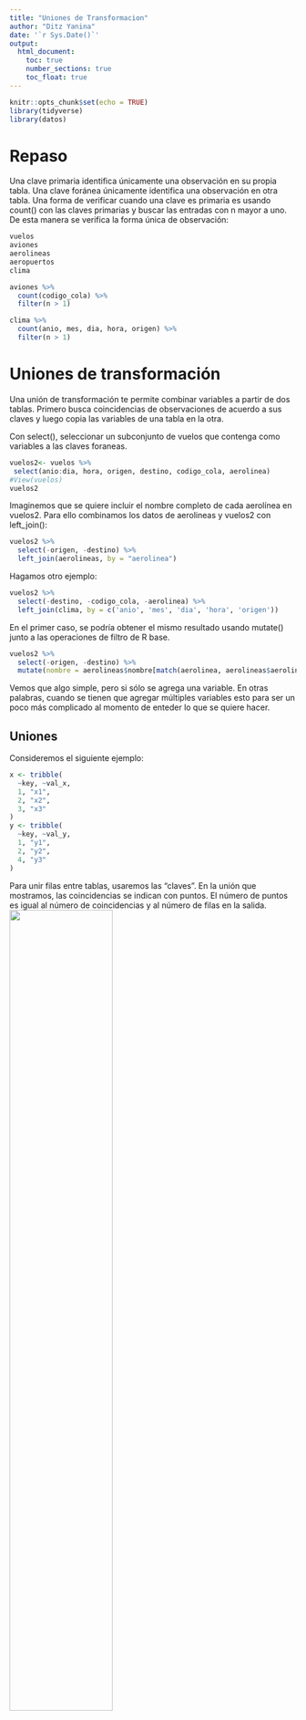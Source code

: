 ```yaml
---
title: "Uniones de Transformacion"
author: "Ditz Yanina"
date: '`r Sys.Date()`'
output: 
  html_document:
    toc: true
    number_sections: true
    toc_float: true
---
```


```r
knitr::opts_chunk$set(echo = TRUE)
library(tidyverse)
library(datos)
```

# Repaso
Una clave primaria identifica únicamente una observación en su propia tabla.
Una clave foránea únicamente identifica una observación en otra tabla.
Una forma de verificar cuando una clave es primaria es usando count() con las claves primarias y buscar las entradas con n mayor a uno. De esta manera se verifica la forma única de observación:
```r
vuelos
aviones
aerolineas
aeropuertos
clima
```


```r
aviones %>%
  count(codigo_cola) %>%
  filter(n > 1)

clima %>%
  count(anio, mes, dia, hora, origen) %>%
  filter(n > 1)
```
# Uniones de transformación
Una unión de transformación te permite combinar variables a partir de dos tablas. Primero busca coincidencias de observaciones de acuerdo a sus claves y luego copia las variables de una tabla en la otra.

Con select(), seleccionar un subconjunto de vuelos que contenga como variables a las claves foraneas. 

```r
vuelos2<- vuelos %>%
 select(anio:dia, hora, origen, destino, codigo_cola, aerolinea)
#View(vuelos)
vuelos2


```

Imaginemos que se quiere incluir el nombre completo de cada aerolínea en vuelos2. Para ello combinamos los datos de aerolineas y vuelos2 con left_join():

```r
vuelos2 %>%
  select(-origen, -destino) %>%
  left_join(aerolineas, by = "aerolinea")
```

Hagamos otro ejemplo:
```r
vuelos2 %>%
  select(-destino, -codigo_cola, -aerolinea) %>%
  left_join(clima, by = c('anio', 'mes', 'dia', 'hora', 'origen'))
```

En el primer caso, se podría obtener el mismo resultado usando mutate() junto a las operaciones de filtro de R base.

```r
vuelos2 %>%
  select(-origen, -destino) %>%
  mutate(nombre = aerolineas$nombre[match(aerolinea, aerolineas$aerolinea)])
```
Vemos que algo simple, pero si sólo se agrega una variable. En otras palabras, cuando se tienen que agregar múltiples variables
esto para ser un poco más complicado al momento de enteder lo que se quiere hacer. 

## Uniones
Consideremos el siguiente ejemplo:

```r
x <- tribble(
  ~key, ~val_x,
  1, "x1",
  2, "x2",
  3, "x3"
)
y <- tribble(
  ~key, ~val_y,
  1, "y1",
  2, "y2",
  4, "y3"
)


```

Para unir filas entre tablas, usaremos las "claves".
En la unión que mostramos, las coincidencias se indican con puntos. El número de puntos es igual al número de coincidencias y al número de filas en la salida.
![](uniones.PNG){width=60%}

### Unión interior (intersección)

El output de una unión interior es un nuevo data frame que contiene la clave, los valores de x y los valores de y. Usamos by (según) para indicar a dplyr qué variable es la clave:

```r
x %>%
  inner_join(y, by = "key")
```

La propiedad más importante de una unión interior es que las filas no coincidentes no se incluyen en el resultado. Esto significa que generalmente las uniones interiores no son apropiadas para su uso en el análisis de datos dado que es muy fácil perder observaciones.


### Uniones exteriores 

Se tiene 3 tipos de uniones exteriores:

![](uniones_ext.PNG){width=60%}

La unión que más frecuentemente se usa es la unión izquierda: úsala cuando necesites buscar datos adicionales en otra tabla, dado que preserva las observaciones originales incluso cuando no hay coincidencias. 


### Claves duplicadas

Hay dos posibilidades:

1. Una tabla tiene claves duplicadas. Esto es útil cuando quieres agregar información adicional dado que típicamente existe una relación uno a muchos.

![](duplicadas1.PNG){width=60%}

```r
x <- tribble(
 ~key, ~val_x,
 1, "x1",
 2, "x2",
 2, "x3",
 1, "x4"
)
y <- tribble(
 ~key, ~val_y,
 1, "y1",
 2, "y2"
)
duplicadauno<-left_join(x, y, by = "key")
duplicadauno
```
2. Ambas tablas tienen claves duplicadas. Esto es usualmente un error debido a que en ninguna de las tablas las claves identifican de manera única una observación.

![](duplicadas2.PNG){width=60%}

```r
 x <- tribble(
 ~key, ~val_x,
 1, "x1",
 2, "x2",
 2, "x3",
 3, "x4"
  )
  y <- tribble(
 ~key, ~val_y,
 1, "y1",
 2, "y2",
 2, "y3",
 3, "y4"
  )
 duplicada2<- left_join(x, y, by = "key")
 duplicada2
```

### Definiendo las columnas claves

Los pares de tablas siempre se han unido de acuerdo a una única variable y esa variable tiene el mismo nombre en ambas tablas. Esta restricción se expresa de la forma by = "key".

Por defecto, by = NULL, usa todas las variables que aparecen en ambas tablas, lo que se conoce como unión natural. 

```r
vuelos2 %>%
  left_join(aerolineas)
```

Un vector de caracteres, by = "x". Esto es similar a una unión natural, pero usa algunas de las variables comunes. Por ejemplo, vuelos y aviones tienen la variable anio, pero esta significa cosas distintas en cada tabla por lo que queremos unir por codigo_cola.

```r
#vuelos2 %>% left_join(aviones)
vuelos2 %>%
  left_join(aviones, by="codigo_cola")
```

Un vector de caracteres con nombres: by = c("a" = "b"). Esto va a unir la variable a en la tabla x con la variabla b en la tabla y. Las variables de x se usarán en el output.

```r
#vuelos2 %>%
 #left_join(aeropuertos, by="codigo_aeropuerto")

#vuelos2 %>%
 # left_join(aeropuertos)

vuelos2 %>%
  left_join(aeropuertos, by=c("origen" = "codigo_aeropuerto"))

vuelos2 %>%
  left_join(aeropuertos, by=c("destino"="codigo_aeropuerto"))
```



### Ejercicios

1. Calcula el atraso promedio por destino y luego une los datos en aeropuertos para que puedas mostrar la distribución espacial de los atrasos. Esta es una forma fácil de dibujar un mapa de los Estados Unidos:
```r
aeropuertos %>%
  semi_join(vuelos, c("codigo_aeropuerto" = "destino")) %>%
  ggplot(aes(longitud, latitud)) +
  borders("state") +
  geom_point() +
  coord_quickmap()
```
Quizás quieras usar size o colour para editar los puntos y mostrar el atraso promedio de cada aeropuerto.


```r
mean_atraso <- vuelos %>%
  group_by(destino) %>%
  summarise(atraso=mean(atraso_llegada, na.rm=TRUE)) %>%
  inner_join(aeropuertos, c(destino="codigo_aeropuerto"))


mean_atraso %>%
  ggplot(aes(longitud, latitud, colour=atraso)) +
  borders("state") +
  geom_point() +
  coord_quickmap()
```



2. Agrega la ubicación de origen y destino (por ejemplo, latitud y longitud) a vuelos.

```r
location_airports<- aeropuertos %>%
  select(codigo_aeropuerto, latitud, longitud)

vuelos %>%
  select(anio, mes, dia, hora, origen, destino) %>%
  left_join(location_airports, c("origen"="codigo_aeropuerto")) %>%
  left_join(location_airports, c("destino"="codigo_aeropuerto"))
```

3. ¿Existe una relación entre la antiguedad de un avión y sus atrasos?

Depende de los atrasos, si son de llegada o salida. Para poder analizar la antiguedad deberíamos unir los datos de aviones con los vuelos. 

```r
aviones2<- select(aviones, codigo_cola, anio_fabricacion=anio)

vuelos %>% 
  inner_join(aviones2, by="codigo_cola") %>%
  mutate(antiguedad = anio - anio_fabricacion) %>%
  filter(!is.na(antiguedad)) %>%
  group_by(antiguedad) %>%
  summarise(prom_atraso_llegada=mean(atraso_llegada, na.rm=TRUE),
            prom_atraso_salida=mean(atraso_salida, na.rm=TRUE)) 

  
```

4. ¿Qué condiciones climáticas hacen más probables los atrasos?
Las condiciones climáticas que hacen más probables los atrasos son las tormentas de lluvias fuertes. 

```r
vuelo_clima <- vuelos %>%
  inner_join(clima, by = c(
    "origen",
    "anio",
    "mes",
    "dia",
    "hora"
  ))


vuelo_clima %>%
  group_by(precipitacion) %>%
  summarise(atraso = mean(atraso_llegada, na.rm = TRUE)) %>%
  ggplot(aes(x = precipitacion, y = atraso)) +
  geom_line() +
  geom_point()

```



5. ¿Qué sucedió el día 13 de junio de 2013? Muestra el patrón espacial de los atrasos. Luego, usa un buscador para encontrar referencias cruzadas con el clima.


```r
vuelos %>%
  filter(anio == 2013, mes == 6, dia == 13) %>%
  group_by(destino) %>%
  summarise(atraso = mean(atraso_salida, na.rm = TRUE)) %>%
  inner_join(aeropuertos, by = c("destino" = "codigo_aeropuerto")) %>%
  ggplot(aes(y = latitud, x = longitud, size = atraso, colour = atraso)) +
  borders("state") +
  geom_point() +
  coord_quickmap() +
  scale_colour_viridis_c()
```

### Otras implementaciones

La ventaja de los verbos específicos de dplyr es que muestran de manera clara la intención del código: la diferencia entre las uniones es realmente importante pero se esconde en los argumentos de merge().

![](dplyr_merge.PNG)

También podemos ver las comparaciones, o similitudes, con SQL:

![](dplyr_sql.PNG)

Unir distintas variables entre tablas, por ejemplo inner_join(x, y, by = c("a" = "b")), usa una sintaxis ligeramente distinta en SQL: SELECT * FROM x INNER JOIN y ON x.a = y.b. Como la sintaxis sugiere, SQL soporta un rango más amplio de tipos de uniones que dplyr, ya que puedes conectar tablas usando restricciones distintas a las de igualdad.


# Uniones de filtro
Las uniones de filtro unen observaciones de la misma forma que las uniones de transformación pero afectan a las observaciones, no a las variables. Existen dos tipos:

* *semi_join(x, y)* mantiene todas las observaciones en x con coincidencias en y.

* *anti_join(x, y)* descarta todas las observaciones en x con coincidencias en y.

Las semi uniones son útiles para unir tablas resumen previamente filtradas con las filas originales.
```r
destinos_populares <- vuelos %>%
  count(destino, sort = TRUE) %>%
  head(10)
destinos_populares
```
Ahora quieres encontrar cada vuelo que fue a alguno de esos destinos. Puedes construir un filtro:

```r
vuelos %>%
  filter(destino %in% destinos_populares$destino)
```
Puedes, en cambio, usar semi_join(), que conecta dos tablas de manera similar a una unión de transformación, pero en lugar de agregar nuevas columnas, mantiene las filas en x que tienen coincidencias en y:
```r
vuelos %>%
  semi_join(destinos_populares)
```


Las anti uniones son útiles para encontrar desajustes. Por ejemplo, al conectar aviones y vuelos, podría interesarte saber que existen muchos vuelos que no tienen coincidencias en aviones:

```r
vuelos %>%
  anti_join(aviones, by = "codigo_cola") %>%
  count(codigo_cola, sort = TRUE)
```


**1** ¿Qué significa que un vuelo no tenga `codigo_cola`? ¿Qué tienen en común los códigos 
   de cola que no tienen registros coincidentes en `aviones`? (Pista: Una variable explica 
   ~90% de los problemas.)
   
**Rtas.:** Los vuelos que no tienen código de cola, tampoco tienen registro de la hora de llegada, ya que son vuelos cancelados. 

```r
vuelos %>%
  anti_join(aviones, by = "codigo_cola") %>%
  count(codigo_cola, sort = TRUE)
vuelos %>% 
  filter(!is.na(codigo_cola), !is.na(horario_llegada)) %>%
  nrow()
```
Muchos de los vuelos sin código cola en `aviones` pertenecen a
American Airlines (AA) o Envoy Airlines (MQ) como se detalla en la documentación.

```r
vuelos %>%
  anti_join(aviones, by = "codigo_cola") %>%
  count(aerolinea, sort = TRUE) %>%
  mutate(p = n / sum(n))
```


Sin embargo, no todos los códigos que aparecen en `vuelos` están perdidos en
`aviones`.

```r
vuelos %>%
  distinct(aerolinea, codigo_cola) %>%
  left_join(aviones, by = "codigo_cola") %>%
  group_by(aerolinea) %>%
  summarise(total_aviones = n(),
            faltan_en_aviones = sum(is.na(modelo))) %>%
  mutate(porcentaje_perdidos = faltan_en_aviones / total_aviones) %>%
  arrange(desc(porcentaje_perdidos))

```


**2** Filtra los vuelos para mostrar únicamente los aviones que han realizado al menos cien viajes.

Debemos calcular que aviones tienen 100 o más vuelos. Hay que filtrar los
aviones sin código cola o estos se van a considerar como un único avión.

```r
cien_vuelos <- vuelos %>%
  filter(!is.na(codigo_cola)) %>%
  group_by(codigo_cola) %>%
  count() %>%
  filter(n >= 100)

cien_vuelos
```
Ahora se puede unir el resultado con la tabla `vuelos` y así conservar los que
cumplen con el criterio.

```r
vuelos %>%
  semi_join(cien_vuelos, by = "codigo_cola")
```

**3** Combina datos::vehiculos y datos::comunes para encontrar los registros de los modelos más comunes.

Puede pasar que dos fabricantes tengan un mismo modelo de auto, para evitar eso consideremos dos variables. Es decir, además de considerar el modelo, también tengamos en cuenta el fabricante. 
```r
datos::vehiculos
datos::comunes

vehiculos %>% 
  semi_join(comunes, by=c("fabricante","modelo"))

```


**4** Encuentra las 48 horas (en el transcurso del año) que tengan los peores atrasos. Haz 
una referencia cruzada con la tabla `clima`. ¿Puedes observar patrones?


Haremos el desarrollo considerando las horas con mayor acumulación de atrasos, tanto para la salida como para la llegada.

El ejercicio pide las peores 48 horas,por lo que debemos tomar las peores horas en el transcurso de varios días.

```r
peores_horas_salidas <- vuelos %>%
  mutate(hora = salida_programada %/% 100) %>%
  group_by(origen, anio, mes, dia, hora) %>%
  summarise(atraso_salida = mean(atraso_salida, na.rm = TRUE)) %>%
  ungroup() %>%
  arrange(desc(atraso_salida)) %>%
  slice(1:48)



#opcion 2
peores_horas_salidas <- vuelos %>%
  mutate(hora = salida_programada %/% 100) %>%
  group_by(origen, anio, mes, dia, hora) %>%
  summarise(atraso_salida = mean(atraso_salida, na.rm = TRUE)) %>%
  arrange(desc(atraso_salida)) %>%
  slice(1:48)

```

```r
peores_horas_llegada<- vuelos %>%
  mutate(hora = llegada_programada %/% 100) %>%
  group_by(origen, anio, mes, dia, hora) %>%
  summarise(atraso_llegada = mean(atraso_llegada, na.rm = TRUE)) %>%
  ungroup() %>%
  arrange(desc(atraso_llegada)) %>%
  head(48)
```

Este resultado se debe unir con la tabla `clima`.
```r
clima_peores_horas_salidas <- semi_join(clima, peores_horas_salidas, 
                                  by = c("origen", "anio", "mes", "dia", "hora"))

clima_peores_horas_llegadas <- semi_join(clima, peores_horas_llegada, 
                                  by = c("origen", "anio", "mes", "dia", "hora"))
```


Para el clima, nos enfocaremos en la precipitación, velocidad del viento y
temperatura. Muchas de estas observaciones tienen una velocidad del viento
por sobre el promedio (10 millas por hora) o lluvias.

```r
select(clima_peores_horas_salidas, temperatura, velocidad_viento, precipitacion) %>%
  print(n = 48)

select(clima_peores_horas_llegadas, temperatura, velocidad_viento, precipitacion) %>%
  print(n = 48)

```

```r
ggplot(clima_peores_horas_salidas, aes(x = precipitacion, y = velocidad_viento, color = temperatura)) +
  geom_point()

ggplot(clima_peores_horas_llegadas, aes(x = precipitacion, y = velocidad_viento, color = temperatura)) +
  geom_point()
```




**5** ¿Qué te indica `anti_join(vuelos, aeropuertos, by = c("destino" = "codigo_aeropuerto"))`?
   ¿Qué te indica `anti_join(aeropuertos, vuelos, by = c("codigo_aeropuerto" = "destino"))`?
```r
ver1<-anti_join(vuelos, aeropuertos, by = c("destino" = "codigo_aeropuerto"))
ver1

ver2<-anti_join(aeropuertos, vuelos, by = c("codigo_aeropuerto" = "destino"))
ver2

```


La primera expresión entrega los vuelos cuyo destino es un aeropuerto fuera
de los EEUU.

La segunda expresión entrega lo aeropuertos de los EEUU que no son el destino
de los vuelos contenidos en los datos.

Los datos contienen todos los vuelos de los aeropuertos de Nueva York, por
lo que también contiene los vuelos con escalas intermedias.


**6** Puedes esperar que exista una relación implícita entre aviones y aerolíneas, dado que cada avión es operado por una única aerolínea. Confirma o descarta esta hipótesis usando las 
herramientas que aprendiste más arriba.
   

Veamos las combinaciones únicas de aerolínea y avión.

```r
aerolinea_avion <- vuelos %>%
  filter(!is.na(codigo_cola)) %>%
  distinct(aerolinea, codigo_cola)
```

Podría darse el caso en que una aerolínea vende algunos de sus aviones a otra.
Estos aviones tendrán una cuenta mayor a uno en la tabla anterior.

```r
aerolinea_avion %>%
  count(codigo_cola) %>%
  filter(n > 1) %>%
  nrow() 
```

Veamos ahora las transferencias de aviones entre aerolíneas.

```r
aviones_transferidos <- aerolinea_avion %>%
  # conservo los aviones que han volado para más de una aerolínea
  group_by(codigo_cola) %>%
  filter(n() > 1) %>%
  # uno los códigos con los nombres de aerolínea
  left_join(aerolineas, by = "aerolinea") %>%
  arrange(aerolinea, codigo_cola)
aviones_transferidos
```

# Problemas con las uniones
Aquí se explica como sería una buena manera de limpiar los datos, ya que los datos usados en este capítulo están limpios. Tus datos difícilmente estarán tan ordenados, por lo que hay algunas consideraciones y pasos a tener en cuenta para que las uniones funcionen adecuadamente sobre tus propios datos.

**1** Comienza identificando las variables que forman las claves primarias en cada tabla. Usualmente debieras hacerlo considerando tus conocimientos de los datos, no observando empíricamente las combinaciones de variables que resultan en un identificador único. Si te centras en las variables sin pensar en sus significados, puedes tener la (mala) suerte de encontrar una combinación única en tus datos pero que no sea válida en general.

Por ejemplo, la altura y la longitud identifican de manera única cada aeropuerto, ¡pero no son buenos identificadores!

```r
aeropuertos %>% count(altura, longitud) %>% filter(n > 1)
```

**2** Verifica que ninguna de las variables en la clave primaria esté perdida. ¡Si hay un valor faltante no podrá identificar una observación!

**3** Verifica que las claves foráneas coincidan con las claves primarias en otra tabla. La mejor forma de hacerlo es mediante un *anti_join()*. Es común que las claves no coincidan debido a errores en la entrada de datos. Arreglar este problema requiere mucho trabajo.

Si tienes claves perdidas, debes tener cuidado en el uso de unión interior versus unión exterior y considerar cuidadosamente si quieres descartar las filas que no tengan coincidencias.

Ten en cuenta que verificar el número de filas antes y después de unir no es suficiente para asegurar que la unión funcionó de forma exitosa. Si tienes una unión interior con claves duplicadas en ambas tablas, puedes tener la mala suerte de que el número de filas descartadas sea igual al número de filas duplicadas.

# Operaciones de conjuntos

Si bien lo usamos de manera poco frecuente, en ocasiones es útil cuando quieres dividir un filtro complejo en partes maś simples. Todas estas operaciones funcionan con una fila completa, comparando los valores de cada variable. Esto espera que los input x e y tengan las mismas variables y trata las observaciones como conjuntos:

* *intersect(x, y):* devuelve las observaciones comunes en x e y.
* *union(x, y):* devuelve las observaciones únicas en x e y.
* *setdiff(x, y):* devuelve las observaciones en x pero no en y.

```r
df1 <- tribble(
  ~x, ~y,
  1, 1,
  2, 1
)
df2 <- tribble(
  ~x, ~y,
  1, 1,
  1, 2
)
```

```r
intersect(df1, df2)

union(df1, df2)

setdiff(df1, df2)


setdiff(df2, df1)
```